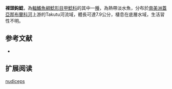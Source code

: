 {{Speciesbox
| name = 裸頭鈎鯰
| image = 
| image_width = 250px
| image_caption = 
| status = NE
| status_system = IUCN3.1
| genus = Ancistrus
| species = nudiceps
| authority = Müller & Troschel, 1849
| synonyms = *''Hypostomus nudiceps '',Müller & Troschel, 1849 
}}

'''裸頭鈎鯰'''，為[[輻鰭魚綱|輻鰭魚綱]][[鯰形目|鯰形目]][[甲鯰科|甲鯰科]]的其中一[[種|種]]，為熱帶淡水魚，分布於[[南美洲|南美洲]][[蓋亞那|蓋亞那]][[布蘭科河|布蘭科河]]上游的Takutu河流域，體長可達7.9公分，棲息在底層水域，生活習性不明。

==参考文献==
*{{FishBase_species|genus=Ancistrus|species=nudiceps|year=2014|month=11}}

== 扩展阅读 ==
{{refbegin}}
{{wikispecies-inline|Ancistrus nudiceps|裸頭鈎鯰}}
{{refend}}
{{Taxonbar|from=Q5554731}}

[[Category:鈎鯰屬|nudiceps]]
